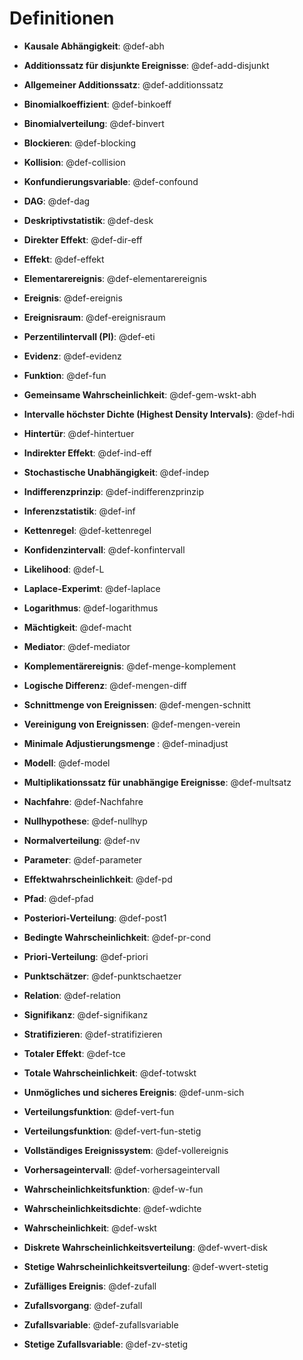 # Definitionen


- **Kausale Abhängigkeit**: @def-abh


- **Additionssatz für disjunkte Ereignisse**: @def-add-disjunkt


- **Allgemeiner Additionssatz**: @def-additionssatz


- **Binomialkoeffizient**: @def-binkoeff


- **Binomialverteilung**: @def-binvert


- **Blockieren**: @def-blocking


- **Kollision**: @def-collision


- **Konfundierungsvariable**: @def-confound


- **DAG**: @def-dag


- **Deskriptivstatistik**: @def-desk


- **Direkter Effekt**: @def-dir-eff


- **Effekt**: @def-effekt


- **Elementarereignis**: @def-elementarereignis


- **Ereignis**: @def-ereignis


- **Ereignisraum**: @def-ereignisraum


- **Perzentilintervall (PI)**: @def-eti


- **Evidenz**: @def-evidenz


- **Funktion**: @def-fun


- **Gemeinsame Wahrscheinlichkeit**: @def-gem-wskt-abh


- **Intervalle höchster Dichte (Highest Density Intervals)**: @def-hdi


- **Hintertür**: @def-hintertuer


- **Indirekter Effekt**: @def-ind-eff


- **Stochastische Unabhängigkeit**: @def-indep


- **Indifferenzprinzip**: @def-indifferenzprinzip


- **Inferenzstatistik**: @def-inf


- **Kettenregel**: @def-kettenregel


- **Konfidenzintervall**: @def-konfintervall


- **Likelihood**: @def-L


- **Laplace-Experimt**: @def-laplace


- **Logarithmus**: @def-logarithmus


- **Mächtigkeit**: @def-macht


- **Mediator**: @def-mediator


- **Komplementärereignis**: @def-menge-komplement


- **Logische Differenz**: @def-mengen-diff


- **Schnittmenge von Ereignissen**: @def-mengen-schnitt


- **Vereinigung von Ereignissen**: @def-mengen-verein


- **Minimale Adjustierungsmenge **: @def-minadjust


- **Modell**: @def-model


- **Multiplikationssatz für unabhängige Ereignisse**: @def-multsatz


- **Nachfahre**: @def-Nachfahre


- **Nullhypothese**: @def-nullhyp


- **Normalverteilung**: @def-nv


- **Parameter**: @def-parameter


- **Effektwahrscheinlichkeit**: @def-pd


- **Pfad**: @def-pfad


- **Posteriori-Verteilung**: @def-post1


- **Bedingte Wahrscheinlichkeit**: @def-pr-cond


- **Priori-Verteilung**: @def-priori


- **Punktschätzer**: @def-punktschaetzer


- **Relation**: @def-relation


- **Signifikanz**: @def-signifikanz


- **Stratifizieren**: @def-stratifizieren


- **Totaler Effekt**: @def-tce


- **Totale Wahrscheinlichkeit**: @def-totwskt


- **Unmögliches und sicheres Ereignis**: @def-unm-sich


- **Verteilungsfunktion**: @def-vert-fun


- **Verteilungsfunktion**: @def-vert-fun-stetig


- **Vollständiges Ereignissystem**: @def-vollereignis


- **Vorhersageintervall**: @def-vorhersageintervall


- **Wahrscheinlichkeitsfunktion**: @def-w-fun


- **Wahrscheinlichkeitsdichte**: @def-wdichte


- **Wahrscheinlichkeit**: @def-wskt


- **Diskrete Wahrscheinlichkeitsverteilung**: @def-wvert-disk


- **Stetige Wahrscheinlichkeitsverteilung**: @def-wvert-stetig


- **Zufälliges Ereignis**: @def-zufall


- **Zufallsvorgang**: @def-zufall


- **Zufallsvariable**: @def-zufallsvariable


- **Stetige Zufallsvariable**: @def-zv-stetig


